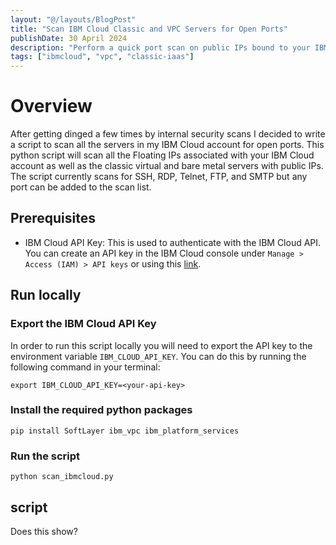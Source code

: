 ```yaml
---
layout: "@/layouts/BlogPost"
title: "Scan IBM Cloud Classic and VPC Servers for Open Ports"
publishDate: 30 April 2024
description: "Perform a quick port scan on public IPs bound to your IBM Cloud account."
tags: ["ibmcloud", "vpc", "classic-iaas"]
---
```



# Overview

After getting dinged a few times by internal security scans I decided to write a script to scan all the servers in my IBM Cloud account for open ports. This python script will scan all the Floating IPs associated with your IBM Cloud account as well as the classic virtual and bare metal servers with public IPs. The script currently scans for SSH, RDP, Telnet, FTP, and SMTP but any port can be added to the scan list. 

## Prerequisites

- IBM Cloud API Key: This is used to authenticate with the IBM Cloud API. You can create an API key in the IBM Cloud console under `Manage > Access (IAM) > API keys` or using this [link](https://cloud.ibm.com/iam/apikeys).

## Run locally

### Export the IBM Cloud API Key

In order to run this script locally you will need to export the API key to the environment variable `IBM_CLOUD_API_KEY`. You can do this by running the following command in your terminal:

```shell
export IBM_CLOUD_API_KEY=<your-api-key>
```

### Install the required python packages

```shell
pip install SoftLayer ibm_vpc ibm_platform_services
```

### Run the script

```shell
python scan_ibmcloud.py
```

## script

<script src="https://gist.github.com/greyhoundforty/c9ff2613c724076dd1e7d48dc4a1df49.js"></script>

Does this show? 